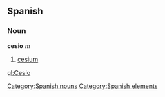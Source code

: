 == Spanish == {{wikipediaAlt|cesium}}
=== Noun ===
'''cesio''' ''m''
# [[cesium]]

[[Category:Spanish nouns]]
[[Category:Spanish elements]]

[[gl:Cesio]]